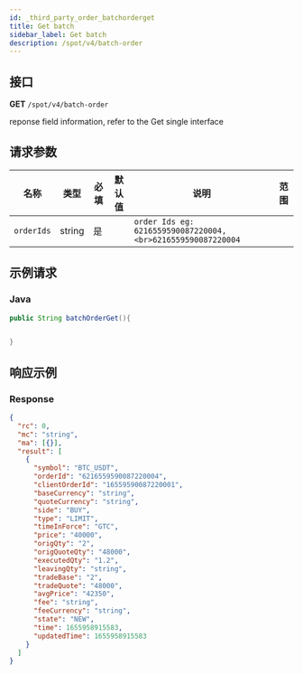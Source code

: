 ```yaml
---
id: _third_party_order_batchorderget
title: Get batch
sidebar_label: Get batch
description: /spot/v4/batch-order
---
```


## 接口

**GET** `/spot/v4/batch-order`

reponse field information, refer to the Get single interface

## 请求参数

| 名称 | 类型 | 必填 | 默认值 | 说明 | 范围 |
| --- | --- | --- | --- | --- | --- |
| `orderIds` | string | 是 |  | `order Ids eg: 6216559590087220004, <br>6216559590087220004` |  |

## 示例请求

### Java

```java
public String batchOrderGet(){


}
```

## 响应示例

### Response

```json
{
  "rc": 0,
  "mc": "string",
  "ma": [{}],
  "result": [
    {
      "symbol": "BTC_USDT",
      "orderId": "6216559590087220004",
      "clientOrderId": "16559590087220001",
      "baseCurrency": "string",
      "quoteCurrency": "string",
      "side": "BUY",
      "type": "LIMIT",
      "timeInForce": "GTC",
      "price": "40000",
      "origQty": "2",
      "origQuoteQty": "48000",
      "executedQty": "1.2",
      "leavingQty": "string",
      "tradeBase": "2",
      "tradeQuote": "48000",
      "avgPrice": "42350",
      "fee": "string",
      "feeCurrency": "string",
      "state": "NEW",
      "time": 1655958915583,
      "updatedTime": 1655958915583
    }
  ]
}
```
